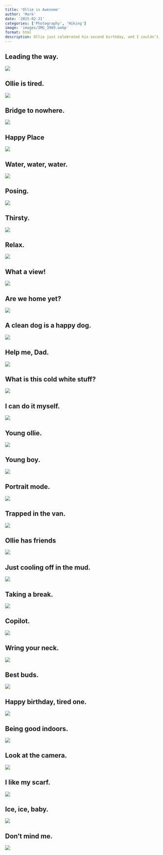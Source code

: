```yaml
---
title: 'Ollie is Awesome'
author: 'Mark'
date: '2025-02-21'
categories: ['Photography', 'Hiking']
image: 'images/IMG_3989.webp'
format: html
description: Ollie just celebrated his second birthday, and I couldn’t ask for a better buddy. He’s always by my side, and loves unconditionally. Here’s a collection of photos of Ollie - capturing his personality, his adventures, and the little things that make him such a special part of my life. 
---
```


## Leading the way.

![](images/IMG_0068.webp)

## Ollie is tired.

![](images/IMG_0229.webp)

## Bridge to nowhere.

![](images/IMG_0495.webp)

## Happy Place

![](images/IMG_0499.webp)

## Water, water, water.

![](images/IMG_0667.webp)

## Posing.

![](images/IMG_1467.webp)

## Thirsty.

![](images/IMG_1967.webp)

## Relax.

![](images/IMG_1975.webp)

## What a view!

![](images/IMG_2451.webp)

## Are we home yet?

![](images/IMG_2655.webp)

## A clean dog is a happy dog.

![](images/IMG_2782.webp)

## Help me, Dad.

![](images/IMG_3769.webp)

## What is this cold white stuff?

![](images/IMG_3989.webp)

## I can do it myself. 

![](images/IMG_4289.webp)

## Young ollie.

![](images/IMG_6066.webp)

## Young boy.

![](images/IMG_6100.webp)

## Portrait mode.

![](images/IMG_6576.webp)

## Trapped in the van.

![](images/IMG_6747.webp)

## Ollie has friends

![](images/IMG_6872.webp)

## Just cooling off in the mud. 

![](images/IMG_8069.webp)

## Taking a break.

![](images/IMG_8150.webp)

## Copilot.

![](images/IMG_8261.webp)

## Wring your neck.

![](images/IMG_8839.webp)

## Best buds.

![](images/IMG_8903.webp)

## Happy birthday, tired one.

![](images/IMG_9484.webp)

## Being good indoors.

![](images/IMG_9486.webp)

## Look at the camera.

![](images/IMG_9622.webp)

## I like my scarf. 

![](images/IMG_9672.webp)

## Ice, ice, baby. 

![](images/IMG_9878.webp)

## Don't mind me.

![](images/IMG_9957.webp)
